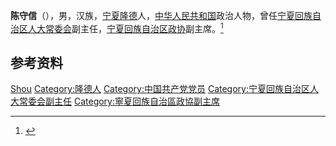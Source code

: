 '''陈守信'''（{{bd|1949年|12月}}），男，汉族，[[宁夏|宁夏]][[隆德县|隆德]]人，[[中华人民共和国|中华人民共和国]]政治人物，曾任[[宁夏回族自治区人大常委会|宁夏回族自治区人大常委会]]副主任，[[宁夏回族自治区政协|宁夏回族自治区政协]]副主席。<ref>{{Cite web|title=项宗西当选宁夏新一届政协主席[图]|url=http://www.china.com.cn/city/txt/2008-01/20/content_9559564.htm|accessdate=2020-07-21|work=中国网|archive-date=2013-07-02|archive-url=https://web.archive.org/web/20130702193018/http://www.china.com.cn/city/txt/2008-01/20/content_9559564.htm|dead-url=no}}</ref>

== 参考资料 ==
{{reflist}}

{{中国人物小作品}}

{{Authority control}}
{{DEFAULTSORT:Chen陈}}
[[Category:陈姓|Shou]]
[[Category:隆德人|Category:隆德人]]
[[Category:中国共产党党员|Category:中国共产党党员]]
[[Category:宁夏回族自治区人大常委会副主任|Category:宁夏回族自治区人大常委会副主任]]
[[Category:寧夏回族自治區政協副主席|Category:寧夏回族自治區政協副主席]]